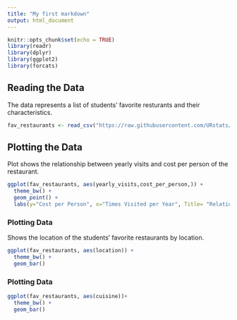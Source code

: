 ---
title: "My first markdown"
output: html_document
---

```{r setup, include=FALSE, messege=FALSE, error=FALSE}
knitr::opts_chunk$set(echo = TRUE)
library(readr)
library(dplyr)
library(ggplot2)
library(forcats)

```

## Reading the Data

The data represents a list of students' favorite resturants and their characteristics.

```{r, messege=FALSE, error=FALSE}
fav_restaurants <- read_csv("https://raw.githubusercontent.com/URstats/stat209-s18-andreacelleri/master/fav_restaurants.csv")

```
## Plotting the Data

Plot shows the relationship between yearly visits and cost per person of the restaurant. 

``` {r, messege=FALSE, error=FALSE}
ggplot(fav_restaurants, aes(yearly_visits,cost_per_person,)) +
  theme_bw() +
  geom_point() +
  labs(y="Cost per Person", x="Times Visited per Year", Title= "Relationship between Cost and Times Visited")

```
### Plotting Data

Shows the location of the students' favorite restaurants by location. 

``` {r}
ggplot(fav_restaurants, aes(location)) +
  theme_bw() +
  geom_bar()

``` 
### Plotting Data

``` {r}
ggplot(fav_restaurants, aes(cuisine))+
  theme_bw() +
  geom_bar()

```

